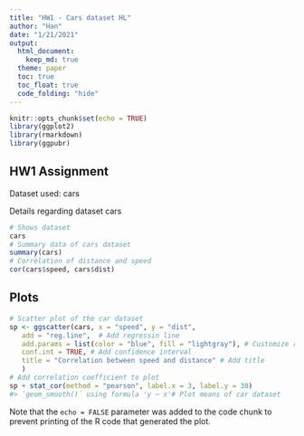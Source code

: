 ```yaml
---
title: "HW1 - Cars dataset HL"
author: "Han"
date: "1/21/2021"
output: 
  html_document:
    keep_md: true
  theme: paper
  toc: true
  toc_float: true
  code_folding: "hide"
---
```

```r
knitr::opts_chunk$set(echo = TRUE)
library(ggplot2)
library(rmarkdown)
library(ggpubr)
```

## HW1 Assignment

Dataset used: cars

Details regarding dataset cars
```r
# Shows dataset
cars
# Summary data of cars dataset
summary(cars)
# Correlation of distance and speed
cor(cars$speed, cars$dist)
```

## Plots
```r
# Scatter plot of the car dataset
sp <- ggscatter(cars, x = "speed", y = "dist",
   add = "reg.line",  # Add regressin line
   add.params = list(color = "blue", fill = "lightgray"), # Customize reg. line
   conf.int = TRUE, # Add confidence interval
   title = "Correlation between speed and distance" # Add title
   )
# Add correlation coefficient to plot
sp + stat_cor(method = "pearson", label.x = 3, label.y = 30)
#> `geom_smooth()` using formula 'y ~ x'# Plot means of car dataset
```

Note that the `echo = FALSE` parameter was added to the code chunk to prevent printing of the R code that generated the plot.
